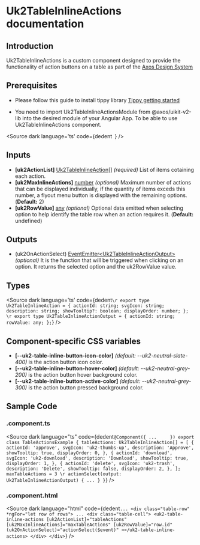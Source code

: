 
# Uk2TableInlineActions documentation

## Introduction
<p> Uk2TableInlineActions is a custom component designed to provide the functionality of action buttons on a table as part of the <a href="https://www.figma.com/design/hpH5aw4XwrvayJMkWpPDPp/%F0%9F%91%B7%E2%80%8D%E2%99%82%EF%B8%8F---framework-core---responsive-web-component-library?node-id=928-15341&node-type=frame&m=dev" target="_blank">Axos Design System</a></p>

## Prerequisites
- Please follow this guide to install tippy library <a href="https://atomiks.github.io/tippyjs/v6/getting-started/" target="_blank">Tippy getting started</a>

- You need to import Uk2TableInlineActionsModule from @axos/uikit-v2-lib into the desired module of your Angular App. To be able to use Uk2TableInlineActions component.

<Source
  dark
  language='ts'
  code={dedent`
  `}
/>

## Inputs
<ul>
  <li><strong>[uk2ActionList]</strong> <u>Uk2TableInlineAction[]</u> <i>(required)</i> List of items cotaining each action.</li>
  <li><strong>[uk2MaxInlineActions]</strong> <u>number</u> <i>(optional)</i> Maximum number of actions that can be displayed individually, if the quantity of items exceds this number, a flyout menu button is displayed with the remaining options. (<strong>Default:</strong> 2)</li>
  <li><strong>[uk2RowValue]</strong> <u>any</u> <i>(optional)</i> Optional data emitted when selecting option to help identify the table row when an action requires it. (<strong>Default:</strong> undefined)</li>
</ul>

## Outputs
<ul>
  <li>(uk2OnActionSelect) <u>EventEmitter&lt;Uk2TableInlineActionOutput&gt;</u> <i>(optional)</i> It is the function that will be triggered when clicking on an option. It returns the selected option and the uk2RowValue value.</li>
</ul>

## Types

<Source
  dark
  language='ts'
  code={dedent`
    \r
    export type Uk2TableInlineAction = {
      actionId: string;
      svgIcon: string;
      description: string;
      showTooltip?: boolean;
      displayOrder: number;
    };
    \r
    export type Uk2TableInlineActionOutput = {
      actionId: string;
      rowValue: any;
    };
  `}
/>

## Component-specific CSS variables

<ul>
  <li><strong>[--uk2-table-inline-button-icon-color]</strong> <i>(default: --uk2-neutral-slate-400)</i> is the action button icon color.</li>
  <li><strong>[--uk2-table-inline-button-hover-color]</strong> <i>(default: --uk2-neutral-grey-200)</i> is the action button hover background color.</li>
  <li><strong>[--uk2-table-inline-button-active-color]</strong> <i>(default: --uk2-neutral-grey-300)</i> is the action button pressed background color.</li>
</ul>


## Sample Code

### .component.ts

<Source
  dark
  language="ts"
  code={dedent`
    @Component({
      ...    
    })
    export class TableActionsExample {
      tableActions: Uk2TableInlineAction[] = [
        {
          actionId: 'approve',
          svgIcon: 'uk2-thumbs-up',
          description: 'Approve',
          showTooltip: true,
          displayOrder: 0,
        },
        {
          actionId: 'download',
          svgIcon: 'uk2-download',
          description: 'Download',
          showTooltip: true,
          displayOrder: 1,
        },
        {
          actionId: 'delete',
          svgIcon: 'uk2-trash',
          description: 'Delete',
          showTooltip: false,
          displayOrder: 2,
        },
      ];
      maxTableActions = 3
      \r
      actionSelect(output: Uk2TableInlineActionOutput) {
        ...
      }
    }
  `}
/>

### .component.html

<Source
  dark
  language="html"
  code={dedent`
    ...
    <div class="table-row" *ngFor="let row of rows">
      ...
      <div class="table-cell">
        <uk2-table-inline-actions
          [uk2ActionList]="tableActions"
          [uk2MaxInlineActions]="maxTableActions"
          [uk2RowValue]="row.id"
          (uk2OnActionSelect)="actionSelect($event)"
        ></uk2-table-inline-actions>
      </div>
    </div>
  `}
/>